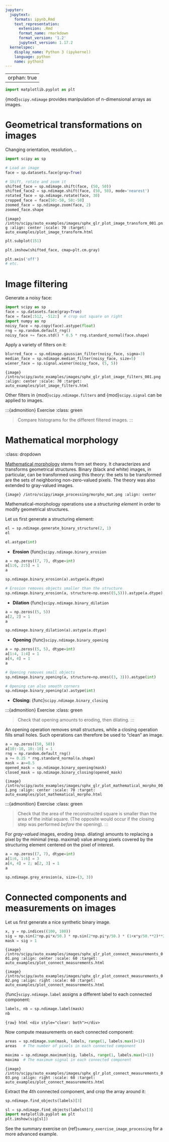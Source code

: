 ```yaml
---
jupyter:
  jupytext:
    formats: ipynb,Rmd
    text_representation:
      extension: .Rmd
      format_name: rmarkdown
      format_version: '1.2'
      jupytext_version: 1.17.2
  kernelspec:
    display_name: Python 3 (ipykernel)
    language: python
    name: python3
---
```


---
orphan: true
---

```python
import matplotlib.pyplot as plt
```
{mod}`scipy.ndimage` provides manipulation of n-dimensional arrays as
images.

# Geometrical transformations on images

Changing orientation, resolution, ..

```python
import scipy as sp
```

```python
# Load an image
face = sp.datasets.face(gray=True)
```

```python
# Shift, rotate and zoom it
shifted_face = sp.ndimage.shift(face, (50, 50))
shifted_face2 = sp.ndimage.shift(face, (50, 50), mode='nearest')
rotated_face = sp.ndimage.rotate(face, 30)
cropped_face = face[50:-50, 50:-50]
zoomed_face = sp.ndimage.zoom(face, 2)
zoomed_face.shape
```

```{image} /intro/scipy/auto_examples/images/sphx_glr_plot_image_transform_001.png
:align: center
:scale: 70
:target: auto_examples/plot_image_transform.html
```

```python
plt.subplot(151)
```

```python
plt.imshow(shifted_face, cmap=plt.cm.gray)
```

```python
plt.axis('off')
# etc.
```

# Image filtering

Generate a noisy face:

```python
import scipy as sp
face = sp.datasets.face(gray=True)
face = face[:512, -512:]  # crop out square on right
import numpy as np
noisy_face = np.copy(face).astype(float)
rng = np.random.default_rng()
noisy_face += face.std() * 0.5 * rng.standard_normal(face.shape)
```

Apply a variety of filters on it:

```python
blurred_face = sp.ndimage.gaussian_filter(noisy_face, sigma=3)
median_face = sp.ndimage.median_filter(noisy_face, size=5)
wiener_face = sp.signal.wiener(noisy_face, (5, 5))
```

```{image} /intro/scipy/auto_examples/images/sphx_glr_plot_image_filters_001.png
:align: center
:scale: 70
:target: auto_examples/plot_image_filters.html
```

Other filters in {mod}`scipy.ndimage.filters` and {mod}`scipy.signal`
can be applied to images.

:::{admonition} Exercise
:class: green

> Compare histograms for the different filtered images.
:::

# Mathematical morphology

::: {note}
:class: dropdown

[Mathematical morphology](https://en.wikipedia.org/wiki/Mathematical_morphology) stems from set
theory. It characterizes and transforms geometrical structures. Binary
(black and white) images, in particular, can be transformed using this
theory: the sets to be transformed are the sets of neighboring
non-zero-valued pixels. The theory was also extended to gray-valued
images.
:::

```{image} /intro/scipy/image_processing/morpho_mat.png
:align: center
```

Mathematical-morphology operations use a *structuring element*
in order to modify geometrical structures.

Let us first generate a structuring element:

```python
el = sp.ndimage.generate_binary_structure(2, 1)
el
```

```python
el.astype(int)
```

- **Erosion** {func}`scipy.ndimage.binary_erosion`

```python
a = np.zeros((7, 7), dtype=int)
a[1:6, 2:5] = 1
a
```

```python
sp.ndimage.binary_erosion(a).astype(a.dtype)
```

```python
# Erosion removes objects smaller than the structure
sp.ndimage.binary_erosion(a, structure=np.ones((5,5))).astype(a.dtype)
```

- **Dilation** {func}`scipy.ndimage.binary_dilation`

```python
a = np.zeros((5, 5))
a[2, 2] = 1
a
```

```python
sp.ndimage.binary_dilation(a).astype(a.dtype)
```

- **Opening** {func}`scipy.ndimage.binary_opening`

```python
a = np.zeros((5, 5), dtype=int)
a[1:4, 1:4] = 1
a[4, 4] = 1
a
```

```python
# Opening removes small objects
sp.ndimage.binary_opening(a, structure=np.ones((3, 3))).astype(int)
```

```python
# Opening can also smooth corners
sp.ndimage.binary_opening(a).astype(int)
```

- **Closing:** {func}`scipy.ndimage.binary_closing`

:::{admonition} Exercise
:class: green

> Check that opening amounts to eroding, then dilating.
:::

An opening operation removes small structures, while a closing operation
fills small holes. Such operations can therefore be used to "clean" an
image.

```python
a = np.zeros((50, 50))
a[10:-10, 10:-10] = 1
rng = np.random.default_rng()
a += 0.25 * rng.standard_normal(a.shape)
mask = a>=0.5
opened_mask = sp.ndimage.binary_opening(mask)
closed_mask = sp.ndimage.binary_closing(opened_mask)
```

```{image} /intro/scipy/auto_examples/images/sphx_glr_plot_mathematical_morpho_001.png
:align: center
:scale: 70
:target: auto_examples/plot_mathematical_morpho.html
```

:::{admonition} Exercise
:class: green

> Check that the area of the reconstructed square is smaller
> than the area of the initial square. (The opposite would occur if the
> closing step was performed *before* the opening).
:::

For *gray-valued* images, eroding (resp. dilating) amounts to replacing
a pixel by the minimal (resp. maximal) value among pixels covered by the
structuring element centered on the pixel of interest.

```python
a = np.zeros((7, 7), dtype=int)
a[1:6, 1:6] = 3
a[4, 4] = 2; a[2, 3] = 1
a
```

```python
sp.ndimage.grey_erosion(a, size=(3, 3))
```

# Connected components and measurements on images

Let us first generate a nice synthetic binary image.

```python
x, y = np.indices((100, 100))
sig = np.sin(2*np.pi*x/50.) * np.sin(2*np.pi*y/50.) * (1+x*y/50.**2)**2
mask = sig > 1
```

```{image} /intro/scipy/auto_examples/images/sphx_glr_plot_connect_measurements_001.png
:align: center
:scale: 60
:target: auto_examples/plot_connect_measurements.html
```

```{image} /intro/scipy/auto_examples/images/sphx_glr_plot_connect_measurements_002.png
:align: right
:scale: 60
:target: auto_examples/plot_connect_measurements.html
```

{func}`scipy.ndimage.label` assigns a different label to each connected
component:

```python
labels, nb = sp.ndimage.label(mask)
nb
```

```{raw} html
<div style="clear: both"></div>
```

Now compute measurements on each connected component:

```python
areas = sp.ndimage.sum(mask, labels, range(1, labels.max()+1))
areas   # The number of pixels in each connected component
```

```python
maxima = sp.ndimage.maximum(sig, labels, range(1, labels.max()+1))
maxima  # The maximum signal in each connected component
```

```{image} /intro/scipy/auto_examples/images/sphx_glr_plot_connect_measurements_003.png
:align: right
:scale: 60
:target: auto_examples/plot_connect_measurements.html
```

Extract the 4th connected component, and crop the array around it:

```python
sp.ndimage.find_objects(labels)[3]
```

```python
sl = sp.ndimage.find_objects(labels)[3]
import matplotlib.pyplot as plt
plt.imshow(sig[sl])
```

See the summary exercise on {ref}`summary_exercise_image_processing` for a more
advanced example.
